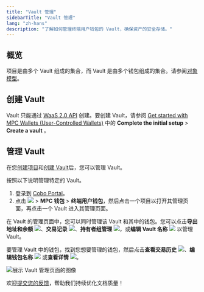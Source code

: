 ```yaml
---
title: "Vault 管理"
sidebarTitle: "Vault 管理"
lang: "zh-hans"
description: "了解如何管理终端用户钱包的 Vault，确保资产的安全存储。"
---
```


## 概览
项目是由多个 Vault 组成的集合，而 Vault 是由多个钱包组成的集合。请参阅[对象模型](/cn/portal/mpc-wallets/ucw/object-model)。

## 创建 Vault
Vault 只能通过 [WaaS 2.0 API](https://www.cobo.com/developers/v2/guides/overview/introduction) 创建。要创建 Vault，请参阅 [Get started with MPC Wallets (User-Controlled Wallets)](https://www.cobo.com/developers/v2/guides/mpc-wallets/get-started-ucw#1-complete-the-initial-setup) 中的 **Complete the initial setup** > **Create a vault** 。

## 管理 Vault
在您[创建项目](/cn/portal/mpc-wallets/ucw/project-management#)和[创建 Vault](/cn/portal/mpc-wallets/ucw/vault-management#vault)后，您可以管理 Vault。

按照以下说明管理特定的 Vault。

1. 登录到 [Cobo Portal](https://portal.cobo.com/login)。
2. 点击 <img src="/cn/images/common/wallets_icon_cn.svg" className="icon"></img> > **MPC 钱包** > **终端用户钱包**，然后点击一个项目以打开其管理页面，再点击一个 Vault 进入其管理页面。

在 Vault 的管理页面中，您可以同时管理该 Vault 和其中的钱包。您可以点击**导出地址和余额** <img src="/en/images/common/icon_export_balances_and_addresses.svg" className="icon"></img>、**交易记录** <img src="/en/images/common/icon_view transactions.svg" className="icon"></img>、**持有者组管理** <img src="/en/images/common/icon_key_share_management.svg" className="icon"></img>，或**编辑 Vault 名称** <img src="/en/images/common/icon_edit.svg" className="icon"></img> 以管理 Vault。

要管理 Vault 中的钱包，找到您想要管理的钱包，然后点击**查看交易历史** <img src="/en/images/common/icon_view transactions.svg" className="icon"></img>、**编辑钱包名称** <img src="/en/images/common/icon_edit.svg" className="icon"></img> 或**查看详情** <img src="/en/images/common/icon_view.svg" className="icon"></img>。

<img src="/cn/images/mpc-wallet/ucw/vault-managment-ucw.png" className="screenshot_full_screen" alt="展示 Vault 管理页面的图像" />

<Tip>欢迎[提交您的反馈](https://forms.zohopublic.com/cobo/form/DocumentFeedbackForm/formperma/QvLOhxJv1_JMsJ-1dleZ8Itb_7rzN-LtgvsDdxosoVI?referrername=manuals)，帮助我们持续优化文档质量！</Tip>